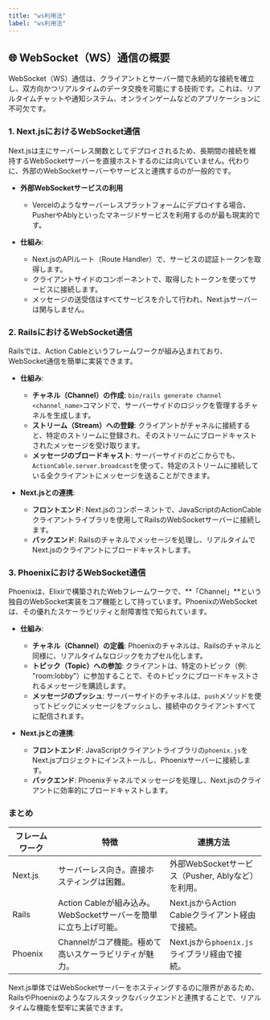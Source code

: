 ```yaml
---
title: "ws利用法"
label: "ws利用法"
---
```


## 🌐 WebSocket（WS）通信の概要

WebSocket（WS）通信は、クライアントとサーバー間で永続的な接続を確立し、双方向かつリアルタイムのデータ交換を可能にする技術です。これは、リアルタイムチャットや通知システム、オンラインゲームなどのアプリケーションに不可欠です。

### 1. Next.jsにおけるWebSocket通信

Next.jsは主にサーバーレス関数としてデプロイされるため、長期間の接続を維持するWebSocketサーバーを直接ホストするのには向いていません。代わりに、外部のWebSocketサーバーやサービスと連携するのが一般的です。

- **外部WebSocketサービスの利用**
  - Vercelのようなサーバーレスプラットフォームにデプロイする場合、PusherやAblyといったマネージドサービスを利用するのが最も現実的です。

- **仕組み**:
  - Next.jsのAPIルート（Route Handler）で、サービスの認証トークンを取得します。
  - クライアントサイドのコンポーネントで、取得したトークンを使ってサービスに接続します。
  - メッセージの送受信はすべてサービスを介して行われ、Next.jsサーバーは関与しません。

### 2. RailsにおけるWebSocket通信

Railsでは、Action Cableというフレームワークが組み込まれており、WebSocket通信を簡単に実装できます。

- **仕組み**:
  - **チャネル（Channel）の作成**: `bin/rails generate channel <channel_name>`コマンドで、サーバーサイドのロジックを管理するチャネルを生成します。
  - **ストリーム（Stream）への登録**: クライアントがチャネルに接続すると、特定のストリームに登録され、そのストリームにブロードキャストされたメッセージを受け取ります。
  - **メッセージのブロードキャスト**: サーバーサイドのどこからでも、`ActionCable.server.broadcast`を使って、特定のストリームに接続している全クライアントにメッセージを送ることができます。

- **Next.jsとの連携**:
  - **フロントエンド**: Next.jsのコンポーネントで、JavaScriptのActionCableクライアントライブラリを使用してRailsのWebSocketサーバーに接続します。
  - **バックエンド**: Railsのチャネルでメッセージを処理し、リアルタイムでNext.jsのクライアントにブロードキャストします。

### 3. PhoenixにおけるWebSocket通信

Phoenixは、Elixirで構築されたWebフレームワークで、**「Channel」**という独自のWebSocket実装をコア機能として持っています。PhoenixのWebSocketは、その優れたスケーラビリティと耐障害性で知られています。

- **仕組み**:
  - **チャネル（Channel）の定義**: Phoenixのチャネルは、Railsのチャネルと同様に、リアルタイムなロジックをカプセル化します。
  - **トピック（Topic）への参加**: クライアントは、特定のトピック（例: "room:lobby"）に参加することで、そのトピックにブロードキャストされるメッセージを購読します。
  - **メッセージのプッシュ**: サーバーサイドのチャネルは、`push`メソッドを使ってトピックにメッセージをプッシュし、接続中のクライアントすべてに配信されます。

- **Next.jsとの連携**:
  - **フロントエンド**: JavaScriptクライアントライブラリの`phoenix.js`をNext.jsプロジェクトにインストールし、Phoenixサーバーに接続します。
  - **バックエンド**: Phoenixチャネルでメッセージを処理し、Next.jsのクライアントに効率的にブロードキャストします。

### まとめ

| フレームワーク | 特徴 | 連携方法 |
|----------------|------|----------|
| Next.js        | サーバーレス向き。直接ホスティングは困難。 | 外部WebSocketサービス（Pusher, Ablyなど）を利用。 |
| Rails          | Action Cableが組み込み。WebSocketサーバーを簡単に立ち上げ可能。 | Next.jsからAction Cableクライアント経由で接続。 |
| Phoenix        | Channelがコア機能。極めて高いスケーラビリティが魅力。 | Next.jsから`phoenix.js`ライブラリ経由で接続。 |

Next.js単体ではWebSocketサーバーをホスティングするのに限界があるため、RailsやPhoenixのようなフルスタックなバックエンドと連携することで、リアルタイムな機能を堅牢に実装できます。
